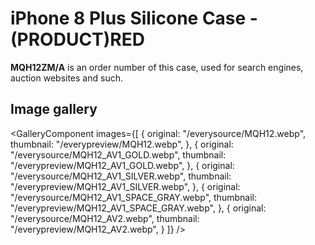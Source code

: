 
# iPhone 8 Plus Silicone Case - (PRODUCT)RED

<Callout type='info' emoji='👉🏻'>**MQH12ZM/A** is an order number of this case, used for search engines, auction websites and such.</Callout>

## Image gallery

<GalleryComponent
    images={[
      {
        original: "/everysource/MQH12.webp",
        thumbnail: "/everypreview/MQH12.webp",
      },
      {
        original: "/everysource/MQH12_AV1_GOLD.webp",
        thumbnail: "/everypreview/MQH12_AV1_GOLD.webp",
      },
      {
        original: "/everysource/MQH12_AV1_SILVER.webp",
        thumbnail: "/everypreview/MQH12_AV1_SILVER.webp",
      },
      {
        original: "/everysource/MQH12_AV1_SPACE_GRAY.webp",
        thumbnail: "/everypreview/MQH12_AV1_SPACE_GRAY.webp",
      },
      {
        original: "/everysource/MQH12_AV2.webp",
        thumbnail: "/everypreview/MQH12_AV2.webp",
      }
    ]}
  />
